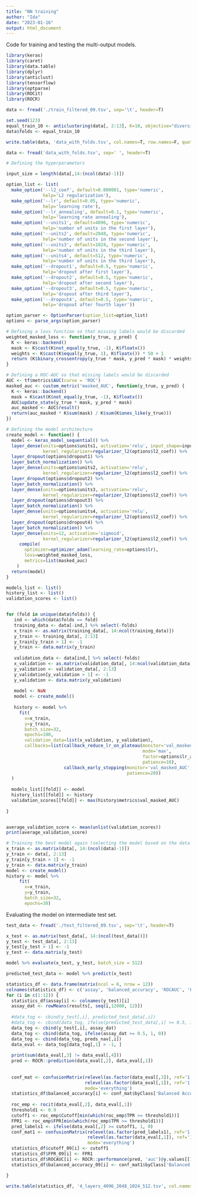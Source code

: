 ---
title: "NN training"
author: "Ida"
date: "2023-01-16"
output: html_document
---
Code for training and testing the multi-output models.
```{r}
library(keras)
library(caret)
library(data.table)
library(dplyr)
library(anticlust)
library(tensorflow)
library(optparse)
library(ROCit)
library(ROCR)
```

```{r}
data <- fread('./train_filtered_09.tsv', sep='\t', header=T)

set.seed(123)
equal_train_10 <- anticlustering(data[, 2:13], K=10, objective="diversity", standardize=F)
data$folds <- equal_train_10

write.table(data, 'data_with_folds.tsv', col.names=T, row.names=F, quote=F)
```

```{r}
data <- fread('data_with_folds.tsv', sep=' ', header=T)
```

```{r}
# Defining the hyperparameters

input_size = length(data[,14:(ncol(data)-1)])

option_list <- list( 
  make_option('--l2_coef', default=0.000001, type='numeric',
              help='L2 regularization'),
  make_option('--lr', default=0.05, type='numeric',
              help='learning rate'),
  make_option('--lr_annealing', default=0.1, type='numeric',
              help='learning rate annealing'),
  make_option('--units1', default=4096, type='numeric',
              help='number of units in the first layer'),
  make_option('--units2', default=2048, type='numeric',
              help='number of units in the second layer'),
  make_option('--units3', default=1024, type='numeric',
              help='number of units in the third layer'),
  make_option('--units4', default=512, type='numeric',
              help='number of units in the third layer'),
  make_option('--dropout1', default=0.5, type='numeric',
              help='dropout after first layer'),
  make_option('--dropout2', default=0.5, type='numeric',
              help='dropout after second layer'),
  make_option('--dropout3', default=0.5, type='numeric',
              help='dropout after third layer'),
  make_option('--dropout4', default=0.5, type='numeric',
              help='dropout after fourth layer'))

option_parser <- OptionParser(option_list=option_list)
options <- parse_args(option_parser)

```

```{r}
# Defining a loss function so that missing labels would be discarded
weighted_masked_loss <- function(y_true, y_pred) {
  K <- keras::backend()
  mask <- K$cast(K$not_equal(y_true, -1), K$floatx())
  weights <- K$cast(K$equal(y_true, 1), K$floatx()) * 50 + 1
  return (K$binary_crossentropy(y_true * mask, y_pred * mask) * weights)
}
```


```{r}
# Defining a ROC-AUC so that missing labels would be discarded
AUC <- tf$metrics$AUC(curve = 'ROC')
masked_auc <- custom_metric('masked_AUC', function(y_true, y_pred) {
  K <- keras::backend()
  mask = K$cast(K$not_equal(y_true, -1), K$floatx())
  AUC$update_state(y_true * mask, y_pred * mask)
  auc_masked <- AUC$result()
  return(auc_masked * K$sum(mask) / K$sum(K$ones_like(y_true)))
})
```

```{r}
# Defining the model architecture
create_model <- function() {
  model <- keras_model_sequential() %>%
  layer_dense(units=options$units1, activation='relu', input_shape=input_size,
              kernel_regularizer=regularizer_l2(options$l2_coef)) %>%
  layer_dropout(options$dropout1) %>%
  layer_batch_normalization() %>%
  layer_dense(units=options$units2, activation='relu',
              kernel_regularizer=regularizer_l2(options$l2_coef)) %>%
  layer_dropout(options$dropout2) %>%
  layer_batch_normalization() %>%
  layer_dense(units=options$units3, activation='relu',
              kernel_regularizer=regularizer_l2(options$l2_coef)) %>%
  layer_dropout(options$dropout3) %>%
  layer_batch_normalization() %>%
  layer_dense(units=options$units4, activation='relu',
              kernel_regularizer=regularizer_l2(options$l2_coef)) %>%
  layer_dropout(options$dropout4) %>%
  layer_batch_normalization() %>%
  layer_dense(units=12, activation='sigmoid',
              kernel_regularizer=regularizer_l2(options$l2_coef)) %>% 
     compile(
       optimizer=optimizer_adam(learning_rate=options$lr),
       loss=weighted_masked_loss,
       metrics=list(masked_auc)
    )
  return(model)
}
```


```{r}
models_list <- list()
history_list <- list()
validation_scores <- list()


for (fold in unique(data$folds)) {
   ind <- which(data$folds == fold)
   training_data <- data[-ind,] %>% select(-folds)
   x_train <- as.matrix(training_data[, 14:ncol(training_data)])
   y_train <- training_data[, 2:13]
   y_train[y_train > 1] <- -1
   y_train <- data.matrix(y_train)
  
   validation_data <- data[ind,] %>% select(-folds)
   x_validation <- as.matrix(validation_data[, 14:ncol(validation_data)])
   y_validation <- validation_data[, 2:13]
   y_validation[y_validation > 1] <- -1
   y_validation <- data.matrix(y_validation)
   
   model <- NaN
   model <- create_model()
   
   history <- model %>%
     fit(
       x=x_train,
       y=y_train,
       batch_size=32,
       epochs=100,
       validation_data=list(x_validation, y_validation),
       callbacks=list(callback_reduce_lr_on_plateau(monitor='val_masked_AUC',
                                                    mode='max',
                                                    factor=options$lr_annealing,
                                                    patience=10),
                      callback_early_stopping(monitor='val_masked_AUC',
                                              patience=20))
  )
  
  models_list[[fold]] <- model
  history_list[[fold]] <- history
  validation_scores[[fold]] <- max(history$metrics$val_masked_AUC)
        
}


average_validation_score <- mean(unlist(validation_scores))
print(average_validation_score)
```

```{r}
# Training the best model again (selecting the model based on the data obtained from cross-validation)
x_train <- as.matrix(data[, 14:(ncol(data)-1)])
y_train <- data[, 2:13]
y_train[y_train > 1] <- -1
y_train <- data.matrix(y_train)
model <- create_model()
history <- model %>%
     fit(
       x=x_train,
       y=y_train,
       batch_size=32,
       epochs=30)

```


Evaluating the model on intermediate test set.
```{r}
test_data <- fread('./test_filtered_09.tsv', sep='\t', header=T)

x_test <- as.matrix(test_data[, 14:(ncol(test_data))])
y_test <- test_data[, 2:13]
y_test[y_test > 1] <- -1
y_test <- data.matrix(y_test)

```

```{r}
model %>% evaluate(x_test, y_test, batch_size = 512)
```


```{r}
predicted_test_data <- model %>% predict(x_test)
```


```{r}
statistics_df <- data.frame(matrix(ncol = 6, nrow = 12))
colnames(statistics_df) <- c('assay', 'balanced_accuracy', 'ROCAUC', 'FPR_09', 'balanced_accuracy_09', 'cutoff_09')
for (i in c(1:12)) {
  statistics_df$assay[i] <- colnames(y_test)[i]
  assay_dat <- rowMeans(results[, seq(i,12000, 12)]) 
  
  #data_tog <- cbind(y_test[,i], predicted_test_data[,i])
  #data_tog <- cbind(data_tog, ifelse(predicted_test_data[,i] >= 0.5, 1, 0))
  data_tog <- cbind(y_test[,i], assay_dat)
  data_tog <- cbind(data_tog, ifelse(assay_dat >= 0.5, 1, 0))
  data_tog <- cbind(data_tog, preds_nav[,i])
  data_eval <- data_tog[data_tog[,1] > -1, ]
  
  print(sum(data_eval[,3] != data_eval[,4]))
  pred <- ROCR::prediction(data_eval[,2], data_eval[,1])
  
  
  conf_mat <- confusionMatrix(relevel(as.factor(data_eval[,3]), ref='1'), 
                              relevel(as.factor(data_eval[,1]), ref='1'), 
                              mode='everything')
  statistics_df$balanced_accuracy[i] <- conf_mat$byClass['Balanced Accuracy']
  
  roc_emp <- rocit(data_eval[,2], data_eval[,1])
  threshold1 <- 0.9
  cutoff1 <- roc_emp$Cutoff[min(which(roc_emp$TPR >= threshold1))]
  FPR1 <- roc_emp$FPR[min(which(roc_emp$TPR >= threshold1))]
  pred_labels1 <- ifelse(data_eval[,2] >= cutoff1, 1, 0)
  conf_mat1 <- confusionMatrix(relevel(as.factor(pred_labels1), ref='1'), 
                               relevel(as.factor(data_eval[,1]), ref='1'), 
                               mode='everything')
  statistics_df$cutoff_09[i] <- cutoff1
  statistics_df$FPR_09[i] <- FPR1
  statistics_df$ROCAUC[i] <- ROCR::performance(pred, 'auc')@y.values[[1]]
  statistics_df$balanced_accuracy_09[i] <- conf_mat1$byClass['Balanced Accuracy']

}
```


```{r}
write.table(statistics_df, '4_layers_4096_2048_1024_512.tsv', col.names=T, row.names=F, quote=F, sep='\t')
```

